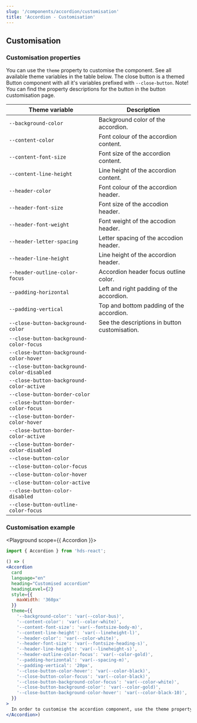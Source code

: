 ```yaml
---
slug: '/components/accordion/customisation'
title: 'Accordion - Customisation'
---
```




## Customisation

### Customisation properties

You can use the `theme` property to customise the component. See all available theme variables in the table below.
The close button is a themed Button component with all it's variables prefixed with <code>--close-button</code>.
Note! You can find the property descriptions for the button in the <InternalLink size="M" href="/components/button/customisation">button customisation page</InternalLink>.


| Theme variable                            | Description                                     |
| ----------------------------------------  | ----------------------------------------------- |
| <code>--background-color</code>           | Background color of the accordion.              |
| <code>--content-color</code>              | Font colour of the accordion content.           |
| <code>--content-font-size</code>          | Font size of the accordion content.             |
| <code>--content-line-height</code>        | Line height of the accordion content.           |
| <code>--header-color</code>               | Font colour of the accordion header.            |
| <code>--header-font-size</code>           | Font size of the accodion header.               |
| <code>--header-font-weight</code>         | Font weight of the accodion header.             |
| <code>--header-letter-spacing</code>      | Letter spacing of the accodion header.          |
| <code>--header-line-height</code>         | Line height of the accordion header.            |
| <code>--header-outline-color-focus</code> | Accordion header focus outline color.           |
| <code>--padding-horizontal</code>         | Left and right padding of the accordion.        |
| <code>--padding-vertical</code>           | Top and bottom padding of the accordion.        |
| <code>--close-button-background-color</code> | See the descriptions in <InternalLink size="M" href="/components/button/customisation">button customisation</InternalLink>. |
| <code>--close-button-background-color-focus</code> |  |
| <code>--close-button-background-color-hover</code> |  |
| <code>--close-button-background-color-disabled</code> |  |
| <code>--close-button-background-color-active</code> |  |
| <code>--close-button-border-color</code> |  |
| <code>--close-button-border-color-focus</code> |  |
| <code>--close-button-border-color-hover</code> |  |
| <code>--close-button-border-color-active</code> |  |
| <code>--close-button-border-color-disabled</code> |  |
| <code>--close-button-color</code> |  |
| <code>--close-button-color-focus</code> |  |
| <code>--close-button-color-hover</code> |  |
| <code>--close-button-color-active</code> |  |
| <code>--close-button-color-disabled</code> |  |
| <code>--close-button-outline-color-focus</code> |  |


### Customisation example
<Playground scope={{ Accordion }}>

```jsx
import { Accordion } from 'hds-react';

() => (
<Accordion
  card
  language="en"
  heading="Customised accordion"
  headingLevel={2}
  style={{
    maxWidth: '360px'
  }}
  theme={{
    '--background-color': 'var(--color-bus)',
    '--content-color': 'var(--color-white)',
    '--content-font-size': 'var(--fontsize-body-m)',
    '--content-line-height': 'var(--lineheight-l)',
    '--header-color': 'var(--color-white)',
    '--header-font-size': 'var(--fontsize-heading-s)',
    '--header-line-height': 'var(--lineheight-s)',
    '--header-outline-color-focus': 'var(--color-gold)',
    '--padding-horizontal': 'var(--spacing-m)',
    '--padding-vertical': '20px',
    '--close-button-color-hover': 'var(--color-black)',
    '--close-button-color-focus': 'var(--color-black)',
    '--close-button-background-color-focus': 'var(--color-white)',
    '--close-button-background-color': 'var(--color-gold)',
    '--close-button-background-color-hover': 'var(--color-black-10)',
  }}
>
  In order to customise the accordion component, use the theme property.
</Accordion>)
```
</Playground>
